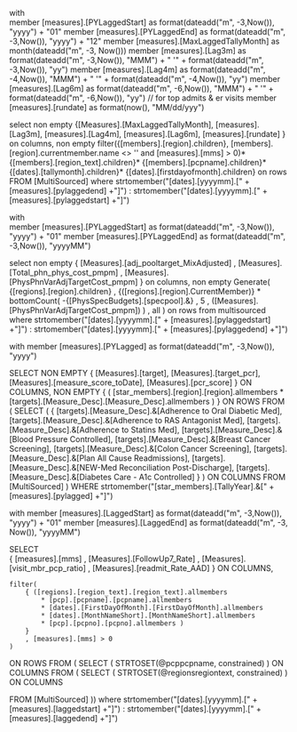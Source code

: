 with	
	member [measures].[PYLaggedStart] as format(dateadd("m", -3,Now()), "yyyy") + "01"
	member [measures].[PYLaggedEnd] as format(dateadd("m", -3,Now()), "yyyy") + "12"
	member [measures].[MaxLaggedTallyMonth] as month(dateadd("m", -3, Now()))
	member [measures].[Lag3m] as format(dateadd("m", -3,Now()), "MMM") + " '" + format(dateadd("m", -3,Now()), "yy")
	member [measures].[Lag4m] as format(dateadd("m", -4,Now()), "MMM") + " '" + format(dateadd("m", -4,Now()), "yy")
	member [measures].[Lag6m] as format(dateadd("m", -6,Now()), "MMM") + " '" + format(dateadd("m", -6,Now()), "yy") // for top admits & er visits
member [measures].[rundate] as format(now(), "MM/dd/yyy")

select 
non empty
{[Measures].[MaxLaggedTallyMonth], [measures].[Lag3m], [measures].[Lag4m], [measures].[Lag6m],  [measures].[rundate]
} on columns,
non empty
filter({[members].[region].children}, [members].[region].currentmember.name <> '' and 
[measures].[mms] > 0)*
{[members].[region_text].children}*
{[members].[pcpname].children}*
{[dates].[tallymonth].children}*
{[dates].[firstdayofmonth].children}
on rows
FROM [MultiSourced]
where	strtomember("[dates].[yyyymm].[" + [measures].[pylaggedend] +"]") : 
		strtomember("[dates].[yyyymm].[" + [measures].[pylaggedstart] +"]")
    
    
 with	
	member [measures].[PYLaggedStart] as format(dateadd("m", -3,Now()), "yyyy") + "01"
	member [measures].[PYLaggedEnd] as format(dateadd("m", -3,Now()), "yyyyMM")


select 
non empty
{
	[Measures].[adj_pooltarget_MixAdjusted]
	, [Measures].[Total_phn_phys_cost_pmpm]
	, [Measures].[PhysPhnVarAdjTargetCost_pmpm]
} on columns,
non empty
Generate(
	{[regions].[region].children}
	, {([regions].[region].CurrentMember)} *
	bottomCount(
		-{[PhysSpecBudgets].[specpool].&}
		, 5
		, ([Measures].[PhysPhnVarAdjTargetCost_pmpm])
		) , all
	) on rows
from multisourced
where	strtomember("[dates].[yyyymm].[" + [measures].[pylaggedstart] +"]") : 
		strtomember("[dates].[yyyymm].[" + [measures].[pylaggedend] +"]")
    



with 
	member [measures].[PYLagged] as format(dateadd("m", -3,Now()), "yyyy")

SELECT 
  NON EMPTY { 
    [Measures].[target], 
    [Measures].[target_pcr], 
    [Measures].[measure_score_toDate], 
    [Measures].[pcr_score]
  } ON COLUMNS, 
  NON EMPTY { 
    ( 
      [star_members].[region].[region].allmembers * 
      [targets].[Measure_Desc].[Measure_Desc].allmembers 
    ) 
  } ON ROWS 
FROM ( SELECT 
       ( 
         { 
           [targets].[Measure_Desc].&[Adherence to Oral Diabetic Med], 
           [targets].[Measure_Desc].&[Adherence to RAS Antagonist Med], 
           [targets].[Measure_Desc].&[Adherence to Statins Med], 
           [targets].[Measure_Desc].&[Blood Pressure Controlled], 
           [targets].[Measure_Desc].&[Breast Cancer Screening], 
           [targets].[Measure_Desc].&[Colon Cancer Screening], 
           [targets].[Measure_Desc].&[Plan All Cause Readmissions], 
           [targets].[Measure_Desc].&[NEW-Med Reconciliation Post-Discharge], 
           [targets].[Measure_Desc].&[Diabetes Care - A1c Controlled] 
         } 
       ) ON COLUMNS 
     FROM [MultiSourced]
	 )
WHERE strtomember("[star_members].[TallyYear].&[" + [measures].[pylagged] +"]")
      
      
with
member [measures].[LaggedStart] as format(dateadd("m", -3,Now()), "yyyy") + "01"
member [measures].[LaggedEnd] as format(dateadd("m", -3, Now()), "yyyyMM")

SELECT  
	{	[measures].[mms] 
		, [Measures].[FollowUp7_Rate] 
		, [Measures].[visit_mbr_pcp_ratio] 
		, [Measures].[readmit_Rate_AAD] 
	}
ON COLUMNS,

	filter(
		{ ([regions].[region_text].[region_text].allmembers
			* [pcp].[pcpname].[pcpname].allmembers
			* [dates].[FirstDayOfMonth].[FirstDayOfMonth].allmembers
			* [dates].[MonthNameShort].[MonthNameShort].allmembers
			* [pcp].[pcpno].[pcpno].allmembers ) 
		}
		, [measures].[mms] > 0
	)
ON ROWS
	FROM	(	SELECT ( STRTOSET(@pcppcpname, constrained) )
	ON COLUMNS
		FROM   (
		SELECT ( STRTOSET(@regionsregiontext, constrained) )
		ON COLUMNS

FROM   [MultiSourced]
	))
where strtomember("[dates].[yyyymm].[" + [measures].[laggedstart] +"]") : strtomember("[dates].[yyyymm].[" + [measures].[laggedend] +"]")
        
      
 




